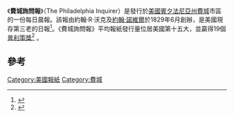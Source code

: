 {{Infobox newspaper
| name         = 費城詢問報
| image        = <!-- 檔案不存在 [[File:Philadelphia_Inquirer_05022011.jpg|border]] ，可從英文維基百科取得 -->
| caption      = 費城詢問報
| type         = 日報
| format       = [[大报|大报]]
| foundation   = 1829年6月1日
| price        = 周一到周六：1美元<br />周日及感恩节：2美元
| owners       = Interstate General Media
| circulation  = 306,831 Daily<br>477,313 Sunday<ref>{{cite web|url= http://abcas3.auditedmedia.com/ecirc/newstitlesearchus.asp|title= Total Circ for US Newspapers|date= 2013-03-31|publisher= [[发行工信会|Alliance for Audited Media]]|accessdate= 2013-06-16|deadurl= yes|archiveurl= https://archive.today/20130306175039/http://abcas3.auditedmedia.com/ecirc/newstitlesearchus.asp|archivedate= 2013-03-06}}</ref>
| headquarters = 美国[[宾夕法尼亚州|宾夕法尼亚州]][[费城|费城]]市场街801号
| chiefeditor  = Gabriel Escobar
| publisher    = Robert J. Hall<ref name=PDN2013>Eichel, Molly. [http://www.philly.com/philly/blogs/entertainment/celebrities_gossip/Bill-Marimow-out-as-editor-of-the-Inquirer.html "Bill Marimow out as editor of the Inquirer"] {{Wayback|url=http://www.philly.com/philly/blogs/entertainment/celebrities_gossip/Bill-Marimow-out-as-editor-of-the-Inquirer.html |date=20160304105820 }}, ''[[Philadelphia_Daily_News|Philadelphia Daily News]]'', October 7, 2013. Accessed October 10, 2013. "Bill Marimow is no longer the editor-in-chief of the Philadelphia Inquirer, according to a memo from publisher & CEO Robert J. Hall. Marimow was originally editor of the Inquirer from 2006 to 2010, when he was removed by then publisher Gregory Osberg, citing the need for an editor with digital experience. He was brought back in April 2012. Stan Wischnowski, who took over for Marimow during his absence, will become acting editor."</ref>
| maneditor    =
| assoceditor  =
| staff        = 472
| language     = 英語
| ISSN         = 0885-6613
| website      = {{URL|http://www.inquirer.com}}
}}

《'''費城詢問報'''》（The Philadelphia Inquirer）是發行於[[美國|美國]][[賓夕法尼亞州|賓夕法尼亞州]][[費城|費城]]市區的一份每日晨報。該報由約翰·R·沃克及[[約翰·諾維爾|約翰·諾維爾]]於1829年6月創辦，是美國現存第三老的日報<ref name="Pressa">{{cite web |last=Wilkinson |first=Gerry |url=http://www.phillyppa.com/inquirer.html |title=The History of the Philadelphia Inquirer |publisher=Philadelphia Press Association |accessdate=2006-05-27 |archive-date=2012-06-20 |archive-url=https://www.webcitation.org/68YB57f5H?url=http://www.phillyppa.com/inquirer.html |dead-url=no }}</ref>。《費城詢問報》平均報紙發行量位居美國第十五大，並贏得19個[[普利策獎|普利策獎]]<ref name="circulation">{{cite web |url=http://www.burrellesluce.com/sites/default/files/TopMedia_updatedMay2012.pdf |format=PDF |title=Top Media Outlets: Newspapers, Blogs, Consumer Magazines & Social Networks |publisher=BurrellesLuce |accessdate=2012-07-18 |archive-date=2017-11-14 |archive-url=https://web.archive.org/web/20171114165459/https://www.burrellesluce.com/sites/default/files/TopMedia_updatedMay2012.pdf |dead-url=no }}</ref> 。

== 參考 ==
{{Reflist}}

{{美国发行量前25的报纸}}

{{规范控制}}

[[Category:美國報紙|Category:美國報紙]]
[[Category:費城|Category:費城]]